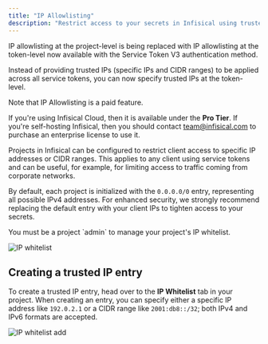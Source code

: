 ```yaml
---
title: "IP Allowlisting"
description: "Restrict access to your secrets in Infisical using trusted IPs"
---
```


<Warning>
  IP allowlisting at the project-level is being replaced with IP allowlisting at the token-level now available with the Service Token V3 authentication method.
  
  Instead of providing trusted IPs (specific IPs and CIDR ranges) to be applied across all service tokens, 
  you can now specify trusted IPs at the token-level.
  
</Warning>
<Info>
  Note that IP Allowlisting is a paid feature.

  If you're using Infisical Cloud, then it is available under the **Pro Tier**. If you're self-hosting Infisical,
  then you should contact team@infisical.com to purchase an enterprise license to use it.
</Info>

Projects in Infisical can be configured to restrict client access to specific IP addresses or CIDR ranges. This applies to any client using service tokens and
can be useful, for example, for limiting access to traffic coming from corporate networks.

By default, each project is initialized with the `0.0.0.0/0` entry, representing all possible IPv4 addresses.
For enhanced security, we strongly recommend replacing the default entry with your client IPs to tighten access to your secrets.

<Note>
  You must be a project `admin` to manage your project's IP whitelist.
</Note>

![IP whitelist](../../images/project-ip-whitelist.png)

## Creating a trusted IP entry

To create a trusted IP entry, head over to the **IP Whitelist** tab in your project. When creating an entry,
you can specify either a specific IP address like `192.0.2.1` or a CIDR range like `2001:db8::/32`; both IPv4 and IPv6
formats are accepted.

![IP whitelist add](../../images/project-ip-whitelist-add.png)

